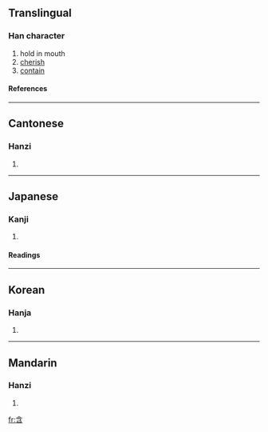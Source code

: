 ==Translingual==
===Han character===
{{Han char|rn=30|rad=口|as=04|sn=7|four=8060<sub>2</sub>|canj=人戈弓口 (OINR)}}
# hold in mouth
# [[cherish]]
# [[contain]]
====References====
{{Han ref|kx=0178.140|dkj=03350|dj=0395.190|hdz=10592.010|uh=542B|ud=21547|bh=A774|bd=42868}}
----
==Cantonese==
===Hanzi===
{{yue-hanzi|jyut=|y=ham4}}
# {{defn|Cantonese}}
----
==Japanese==
===Kanji===
{{ja-kanji|grade=|rs=口04}}
# {{defn|Japanese}} 
====Readings====
{{ja-readings|on=[[がん]] (gan)|kun=[[ふくむ]] (fukumu), [[ふくめる]] (fukumeru)}}
----
==Korean==
===Hanja===
{{ko-hanja|hangeul=함|rv=ham|mr=ham}}
# {{defn|Korean}}
----
==Mandarin==
===Hanzi===
{{cmn-hanzi|pin=[[hán]] (han2)|wg=han<sup>2</sup>}}
# {{defn|Mandarin}}

[[fr:含]]